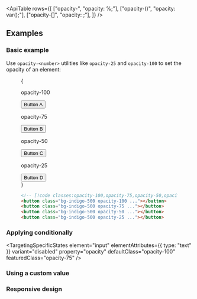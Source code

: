 


<ApiTable
  rows={[
    ["opacity-<number>", "opacity: <number>%;"],
    ["opacity-(<custom-property>)", "opacity: var(<custom-property>);"],
    ["opacity-[<value>]", "opacity: <value>;"],
  ]}
/>

## Examples

### Basic example

Use `opacity-<number>` utilities like `opacity-25` and `opacity-100` to set the opacity of an element:

<Figure>

<Example>
  {
    <div className="flex flex-col items-center justify-center gap-8 text-sm leading-6 font-bold text-white sm:flex-row sm:gap-16">
      <div className="flex shrink-0 flex-col items-center">
        <p className="mb-3 text-center font-mono text-xs font-medium text-gray-500 dark:text-gray-400">opacity-100</p>
        <button className="rounded-md bg-indigo-500 px-4 py-2 text-sm font-semibold text-white opacity-100">
          Button A
        </button>
      </div>
      <div className="flex shrink-0 flex-col items-center">
        <p className="mb-3 text-center font-mono text-xs font-medium text-gray-500 dark:text-gray-400">opacity-75</p>
        <button className="rounded-md bg-indigo-500 px-4 py-2 text-sm font-semibold text-white opacity-75">
          Button B
        </button>
      </div>
      <div className="flex shrink-0 flex-col items-center">
        <p className="mb-3 text-center font-mono text-xs font-medium text-gray-500 dark:text-gray-400">opacity-50</p>
        <button className="rounded-md bg-indigo-500 px-4 py-2 text-sm font-semibold text-white opacity-50">
          Button C
        </button>
      </div>
      <div className="flex shrink-0 flex-col items-center">
        <p className="mb-3 text-center font-mono text-xs font-medium text-gray-500 dark:text-gray-400">opacity-25</p>
        <button className="rounded-md bg-indigo-500 px-4 py-2 text-sm font-semibold text-white opacity-25">
          Button D
        </button>
      </div>
    </div>
  }
</Example>

```html
<!-- [!code classes:opacity-100,opacity-75,opacity-50,opacity-25] -->
<button class="bg-indigo-500 opacity-100 ..."></button>
<button class="bg-indigo-500 opacity-75 ..."></button>
<button class="bg-indigo-500 opacity-50 ..."></button>
<button class="bg-indigo-500 opacity-25 ..."></button>
```

</Figure>

### Applying conditionally

<TargetingSpecificStates
  element="input"
  elementAttributes={{ type: "text" }}
  variant="disabled"
  property="opacity"
  defaultClass="opacity-100"
  featuredClass="opacity-75"
/>

### Using a custom value

<UsingACustomValue element="button" utility="opacity" value=".67" />

### Responsive design

<ResponsiveDesign element="button" property="opacity" defaultClass="opacity-50" featuredClass="opacity-100" />



